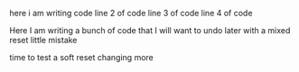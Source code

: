 here i am writing code 
line 2 of code
line 3 of code
line 4 of code

Here I am writing a bunch of code that I will want to undo later with a mixed reset little mistake

time to test a soft reset changing more